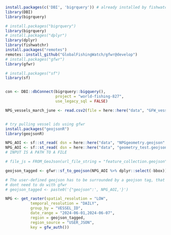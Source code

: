 
```r
install.packages(c('DBI', 'bigrquery')) # already installed by fishwatchr
library(DBI)
library(bigrquery)

# install.packages("bigrquery")
library(bigrquery)
# install.packages("dplyr")
library(dplyr)
library(fishwatchr)
install.packages("remotes")
remotes::install_github("GlobalFishingWatch/gfwr@develop")
# install.packages("gfwr")
library(gfwr)

# install.packages("sf")
library(sf)


con <- DBI::dbConnect(bigrquery::bigquery(), 
                      project = "world-fishing-827", 
                      use_legacy_sql = FALSE)

```


```r
NPG_vessels_march_june <- read.csv2(file = here::here("data", "GFW_vesselpresence_mar1-june6.csv"), sep = ",",)


# try pulling vessel ids using gfwr
install.packages("geojsonR")
library(geojsonR)

NPG_AOI <- sf::st_read( dsn = here::here("data", "NPGgeometry.geojson" ))
NPG_AOI <- sf::st_read( dsn = here::here("data", "geometry_test.geojson" ))
# INPUT IS A PATH TO A FILE

# file_js = FROM_GeoJson(url_file_string = "feature_collection.geojson")

geojson_tagged <- gfwr::sf_to_geojson(NPG_AOI %>% dplyr::select(-bbox))

# The user-defined geojson has to be surrounded by a geojson tag, that can be created using a simple paste:
# dont need to do with gfwr
# geojson_tagged <- paste0('{"geojson":', NPG_AOI,'}')

NPG <- get_raster(spatial_resolution = "LOW",
           temporal_resolution = "DAILY",
           group_by = "VESSEL_ID",
           date_range = "2024-06-01,2024-06-07",
           region = geojson_tagged,
           region_source = "USER_JSON",
           key = gfw_auth())
```

